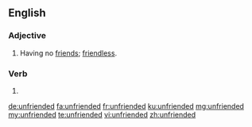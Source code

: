 ==English==

===Adjective===
{{en-adj}}
# Having no [[friend]]s; [[friendless]].

===Verb===
{{head|en|verb form}}

# {{en-past of|unfriend}}

[[de:unfriended]]
[[fa:unfriended]]
[[fr:unfriended]]
[[ku:unfriended]]
[[mg:unfriended]]
[[my:unfriended]]
[[te:unfriended]]
[[vi:unfriended]]
[[zh:unfriended]]